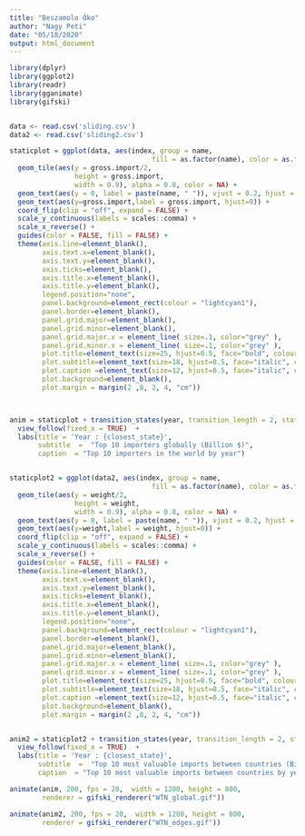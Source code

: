 ---
title: "Beszamolo Öko"
author: "Nagy Peti"
date: "05/18/2020"
output: html_document
---


```{r}
library(dplyr)
library(ggplot2)
library(readr)
library(gganimate)
library(gifski)


data <- read.csv('sliding.csv')
data2 <- read.csv('sliding2.csv')

staticplot = ggplot(data, aes(index, group = name, 
                                   fill = as.factor(name), color = as.factor(name))) +
  geom_tile(aes(y = gross.import/2,
                height = gross.import,
                width = 0.9), alpha = 0.8, color = NA) +
  geom_text(aes(y = 0, label = paste(name, " ")), vjust = 0.2, hjust = 1) +
  geom_text(aes(y=gross.import,label = gross.import, hjust=0)) +
  coord_flip(clip = "off", expand = FALSE) +
  scale_y_continuous(labels = scales::comma) +
  scale_x_reverse() +
  guides(color = FALSE, fill = FALSE) +
  theme(axis.line=element_blank(),
        axis.text.x=element_blank(),
        axis.text.y=element_blank(),
        axis.ticks=element_blank(),
        axis.title.x=element_blank(),
        axis.title.y=element_blank(),
        legend.position="none",
        panel.background=element_rect(colour = "lightcyan1"),
        panel.border=element_blank(),
        panel.grid.major=element_blank(),
        panel.grid.minor=element_blank(),
        panel.grid.major.x = element_line( size=.1, color="grey" ),
        panel.grid.minor.x = element_line( size=.1, color="grey" ),
        plot.title=element_text(size=25, hjust=0.5, face="bold", colour="grey", vjust=-1),
        plot.subtitle=element_text(size=18, hjust=0.5, face="italic", color="grey"),
        plot.caption =element_text(size=12, hjust=0.5, face="italic", color="grey"),
        plot.background=element_blank(),
        plot.margin = margin(2 ,8, 2, 4, "cm"))



anim = staticplot + transition_states(year, transition_length = 2, state_length = 1) +
  view_follow(fixed_x = TRUE)  +
  labs(title = 'Year : {closest_state}',  
       subtitle  =  "Top 10 importers globally (Billion $)",
       caption  = "Top 10 importers in the world by year")


staticplot2 = ggplot(data2, aes(index, group = name, 
                                   fill = as.factor(name), color = as.factor(name))) +
  geom_tile(aes(y = weight/2,
                height = weight,
                width = 0.9), alpha = 0.8, color = NA) +
  geom_text(aes(y = 0, label = paste(name, " ")), vjust = 0.2, hjust = 1) +
  geom_text(aes(y=weight,label = weight, hjust=0)) +
  coord_flip(clip = "off", expand = FALSE) +
  scale_y_continuous(labels = scales::comma) +
  scale_x_reverse() +
  guides(color = FALSE, fill = FALSE) +
  theme(axis.line=element_blank(),
        axis.text.x=element_blank(),
        axis.text.y=element_blank(),
        axis.ticks=element_blank(),
        axis.title.x=element_blank(),
        axis.title.y=element_blank(),
        legend.position="none",
        panel.background=element_rect(colour = "lightcyan1"),
        panel.border=element_blank(),
        panel.grid.major=element_blank(),
        panel.grid.minor=element_blank(),
        panel.grid.major.x = element_line( size=.1, color="grey" ),
        panel.grid.minor.x = element_line( size=.1, color="grey" ),
        plot.title=element_text(size=25, hjust=0.5, face="bold", colour="grey", vjust=-1),
        plot.subtitle=element_text(size=18, hjust=0.5, face="italic", color="grey"),
        plot.caption =element_text(size=12, hjust=0.5, face="italic", color="grey"),
        plot.background=element_blank(),
        plot.margin = margin(2 ,8, 2, 4, "cm"))


anim2 = staticplot2 + transition_states(year, transition_length = 2, state_length = 4) +
  view_follow(fixed_x = TRUE)  +
  labs(title = 'Year : {closest_state}',  
       subtitle  =  "Top 10 most valuable imports between countries (Billion $)",
       caption  = "Top 10 most valuable imports between countries by year")

animate(anim, 200, fps = 20,  width = 1200, height = 800, 
        renderer = gifski_renderer("WTN_global.gif"))

animate(anim2, 200, fps = 20,  width = 1200, height = 800, 
        renderer = gifski_renderer("WTN_edges.gif"))


```


